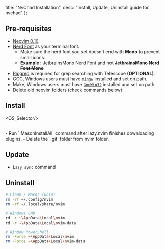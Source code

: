   title: "NvChad Installation",
  desc: "Install, Update, Uninstall guide for nvchad"
};


## Pre-requisites

- [Neovim 0.10](https://github.com/neovim/neovim/releases/tag/v0.10.0).
- [Nerd Font](https://www.nerdfonts.com/) as your terminal font.
  - Make sure the nerd font you set doesn't end with <strong>Mono</strong> to prevent small icons. 
  - <strong>Example : </strong> JetbrainsMono Nerd Font and not **<s>JetbrainsMono Nerd Font Mono</s>**
- [Ripgrep](https://github.com/BurntSushi/ripgrep) is required for grep searching with Telescope <strong>(OPTIONAL)</strong>. 
- GCC, Windows users must have [`mingw`](http://mingw-w64.org/downloads) installed and set on path.
- Make, Windows users must have [`GnuWin32`](https://sourceforge.net/projects/gnuwin32) installed and set on path.
- Delete old neovim folders (check commands below)

## Install

<OS_Selector/>

<br/>
- Run `:MasonInstallAll` command after lazy.nvim finishes downloading plugins.
- Delete the `.git` folder from nvim folder.

## Update

- `Lazy sync` command

## Uninstall

```bash
# Linux / Macos (unix)
rm -rf ~/.config/nvim
rm -rf ~/.local/share/nvim

# Windows CMD
rd -r ~\AppData\Local\nvim
rd -r ~\AppData\Local\nvim-data

# Window PowerShell
rm -Force ~\AppData\Local\nvim
rm -Force ~\AppData\Local\nvim-data
```
